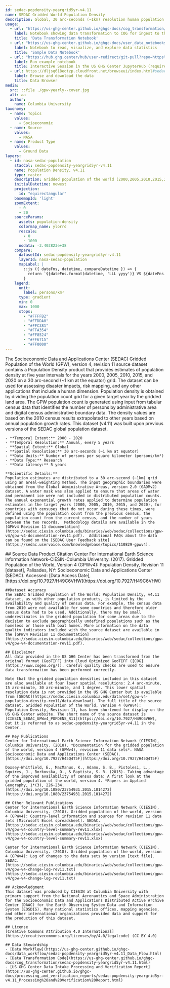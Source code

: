 ```yaml
---
id: sedac-popdensity-yeargrid5yr-v4.11
name: SEDAC Gridded World Population Density
description: Global, 30 arc-seconds (~1km) resolution human population density estimates based on national censuses and population registers at 5 year intervals from the Gridded Population of the World (GPW), version 4, revision 11 dataset
usage:
  - url: "https://us-ghg-center.github.io/ghgc-docs/cog_transformation/sedac-popdensity-yeargrid5yr-v4.11.html"
    label: Notebook showing data transformation to COG for ingest to the US GHG Center
    title: 'Data Transformation Notebook'
  - url: "https://us-ghg-center.github.io/ghgc-docs/user_data_notebooks/sedac-popdensity-yeargrid5yr-v4.11_User_Notebook.html"
    label: Notebook to read, visualize, and explore data statistics
    title: 'Sample Data Notebook'
  - url: "https://hub.ghg.center/hub/user-redirect/git-pull?repo=https%3A%2F%2Fgithub.com%2FUS-GHG-Center%2Fghgc-docs&urlpath=tree%2Fghgc-docs%2Fuser_data_notebooks%2Fsedac-popdensity-yeargrid5yr-v4.11_User_Notebook.ipynb&branch=main"
    label: Run example notebook
    title: Interactive Session in the US GHG Center JupyterHub (requires account)
  - url: https://dljsq618eotzp.cloudfront.net/browseui/index.html#sedac-popdensity-yeargrid5yr-v4.11/
    label: Browse and download the data
    title: Data Browser
media:
  src: ::file ./gpw-yearly--cover.jpg
  alt: aa
  author:
    name: Columbia University
taxonomy:
  - name: Topics
    values:
      - Socioeconomic
  - name: Source
    values:
      - NASA
  - name: Product Type
    values:
      - Ground Data
layers:
  - id: nasa-sedac-population
    stacCol: sedac-popdensity-yeargrid5yr-v4.11
    name: Population Density, v4.11
    type: raster
    description: Gridded population of the world (2000,2005,2010,2015,2020)
    initialDatetime: newest
    projection:
      id: "equirectangular"
    basemapId: 'light'
    zoomExtent:
      - 0
      - 20
    sourceParams:
      assets: population-density
      colormap_name: ylorrd
      rescale:
        - 0
        - 1000
      nodata: -3.402823e+38
    compare:
      datasetId: sedac-popdensity-yeargrid5yr-v4.11
      layerId: nasa-sedac-population
      mapLabel: |
        ::js ({ dateFns, datetime, compareDatetime }) => {
          return `${dateFns.format(datetime, 'LLL yyyy')} VS ${dateFns.format(compareDatetime, 'LLL yyyy')}`;
        }
    legend:
      unit:
        label: persons/km²
      type: gradient
      min: 0
      max: 1000
      stops:
        - "#FFFFB2"
        - "#FFDDA0"
        - "#FFC381"
        - "#FFA354"
        - "#FF8524"
        - "#FF6715"
        - "#FF0000"
---
```


<Block type='wide'>
  <Prose>
    The Socioeconomic Data and Applications Center (SEDAC) Gridded Population of the World (GPW), version 4, revision 11 source dataset contains a Population Density product that provides estimates of population density at five year intervals for the years 2000, 2005, 2010, 2015, and 2020 on a 30 arc-second (~1 km at the equator) grid.  The dataset can be used for assessing disaster impacts, risk mapping, and any other applications that include a human dimension. Population density is obtained by dividing the population count grid for a given target year by the gridded land area.  The GPW population count is generated using input from tabular census data that identifies the number of persons by administrative area and digital census administrative boundary data. The density values are based on the 2010 census results extrapolated to other years based on annual population growth rates. This dataset (v4.11) was built upon previous versions of the SEDAC global population dataset. 
    
    - **Temporal Extent:** 2000 - 2020
    - **Temporal Resolution:** Annual, every 5 years   
    - **Spatial Extent:** Global    
    - **Spatial Resolution:** 30 arc-seconds (~1 km at equator)    
    - **Data Units:** Number of persons per square kilometer (persons/km²)    
    - **Data Type:** Research
    - **Data Latency:** 5 years

    **Scientific Details:** 
    Population estimates are distributed to a 30 arc-second (~1km) grid using an areal-weighting method. The input geographic boundaries were obtained from the Global Administrative Areas, version 2.0 (GADMv2) dataset. A water mask was also applied to ensure that areas of water and permanent ice were not included in distributed population counts. The annual exponential growth rates applied to determine population estimates in the target years (2000, 2005, 2010, 2015, and 2020), for countries with censuses that do not occur during these times, were defined using the population count from the previous census, the population count from the current census, and the number of years between the two records.  Methodology details are available in the  [GPWv4 Revision 11 documentation](https://sedac.ciesin.columbia.edu/binaries/web/sedac/collections/gpw-v4/gpw-v4-documentation-rev11.pdf).  Additional FAQs about the data can be found on the [SEDAC User Feedback site](https://sedac.uservoice.com/knowledgebase/topics/110829-gpwv4). 
  </Prose>
</Block>
<Block>
  <Prose>    
    ## Source Data Product Citation
    Center For International Earth Science Information Network-CIESIN-Columbia University. (2017). Gridded Population of the World, Version 4 (GPWv4): Population Density, Revision 11 [dataset], Palisades, NY: Socioeconomic Data and Applications Center (SEDAC). Accessed: [Data Access Date], [https://doi.org/10.7927/H49C6VHW](https://doi.org/10.7927/H49C6VHW)
    
    ##Dataset Accuracy
    The SEDAC Gridded Population of the World: Population Density, v4.11 dataset, as with other population products, is limited by the availability and quality of census data. For example, the census data from 2010 were not available for some countries and therefore older census data had to be used. Additionally, there may be small underestimates in the gridded population for some areas due to the decision to exclude geographically undefined populations such as the homeless or those with boat homes. More information on the data quality indicators included with the source dataset are available in the [GPWv4 Revision 11 documentation](https://sedac.ciesin.columbia.edu/binaries/web/sedac/collections/gpw-v4/gpw-v4-documentation-rev11.pdf).
  
    ## Disclaimer
    All data provided in the US GHG Center has been transformed from the original format (GeoTIFF) into Cloud Optimized GeoTIFF ([COG](https://www.cogeo.org/)). Careful quality checks are used to ensure data transformation has been performed correctly.

    Note that the gridded population densities included in this dataset are also available at four lower spatial resolutions: 2.4 arc-minute, 15 arc-minute, 30 arc-minute, and 1 degree. This lower spatial resolution data is not provided in the US GHG Center but is available from [SEDAC](https://sedac.ciesin.columbia.edu/data/set/gpw-v4-population-density-rev11/data-download). The full title of the source dataset, Gridded Population of the World, Version 4 (GPWv4): Population Density, Revision 11, has been shortened for display on the US GHG Center website. The short name of the source dataset is [CIESIN_SEDAC_GPWv4_POPDENS_R11](https://doi.org/10.7927/H49C6VHW), but it is referred to as sedac-popdensity-yeargrid5yr-v4.11 in the Center. 
 
    ## Key Publications
    Center for International Earth Science Information Network (CIESIN), Columbia University. (2018). *Documentation for the gridded population of the world, version 4 (GPWv4), revision 11 data sets*. NASA Socioeconomic Data and Applications Center (SEDAC). [https://doi.org/10.7927/H45Q4T5F](https://doi.org/10.7927/H45Q4T5F)
    
    Doxsey-Whitfield, E., MacManus, K., Adamo, S. B., Pistolesi, L., Squires, J., Borkovska, O., & Baptista, S. R. (2015). Taking advantage of the improved availability of census data: A first look at the gridded population of the world, version 4. *Papers in Applied Geography, 1*(3), 226-234. [https://doi.org/10.1080/23754931.2015.1014272](https://doi.org/10.1080/23754931.2015.1014272)

    ## Other Relevant Publications
    Center for International Earth Science Information Network (CIESIN), Columbia University. (2018). Gridded population of the world, version 4 (GPWv4): Country-level information and sources for revision 11 data sets [Microsoft Excel spreadsheet]. SEDAC. [https://sedac.ciesin.columbia.edu/binaries/web/sedac/collections/gpw-v4/gpw-v4-country-level-summary-rev11.xlsx](https://sedac.ciesin.columbia.edu/binaries/web/sedac/collections/gpw-v4/gpw-v4-country-level-summary-rev11.xlsx)

    Center for International Earth Science Information Network (CIESIN), Columbia University. (2018). Gridded population of the world, version 4 (GPWv4): Log of changes to the data sets by version [text file]. SEDAC. [https://sedac.ciesin.columbia.edu/binaries/web/sedac/collections/gpw-v4/gpw-v4-change-log-rev11.txt](https://sedac.ciesin.columbia.edu/binaries/web/sedac/collections/gpw-v4/gpw-v4-change-log-rev11.txt)

    ## Acknowledgment
    This dataset was produced by CIESIN at Columbia University with primary support from the National Aeronautics and Space Administration for the Socioeconomic Data and Applications Distributed Active Archive Center (DAAC) for the Earth Observing System Data and Information System (EOSDIS). Many national statistics offices, mapping agencies, and other international organizations provided data and support for the production of this dataset.

    ## License
    [Creative Commons Attribution 4.0 International] (https://creativecommons.org/licenses/by/4.0/legalcode) (CC BY 4.0)

    ## Data Stewardship
    - [Data Workflow](https://us-ghg-center.github.io/ghgc-docs/data_workflow/sedac-popdensity-yeargrid5yr-v4.11_Data_Flow.html)
    - [Data Transformation Code](https://us-ghg-center.github.io/ghgc-docs/cog_transformation/sedac-popdensity-yeargrid5yr-v4.11.html)
    - [US GHG Center Data Intake Processing and Verification Report](https://us-ghg-center.github.io/ghgc-docs/processing_and_verification_reports/sedac-popdensity-yeargrid5yr-v4.11_Processing%20and%20Verification%20Report.html)

  </Prose>
</Block>
